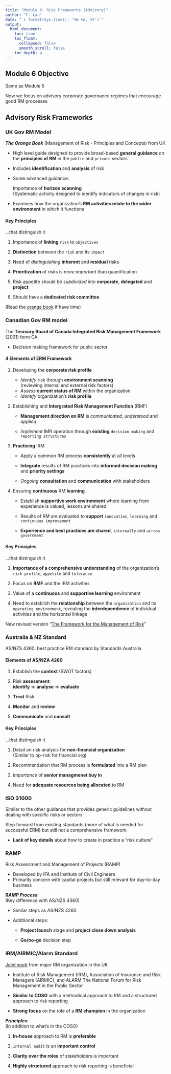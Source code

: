 ```yaml
---
title: "Module 6: Risk Frameworks (Advisory)"
author: "C. Lau"
date: "`r format(Sys.time(), '%B %d, %Y')`"
output: 
  html_document:
    toc: true
    toc_float:
      collapsed: false
      smooth_scroll: false
    toc_depth: 4
---
```


## Module 6 Objective

Same as Module 5

Now we focus on advisory corporate governance regimes that encourage good RM processes

## Advisory Risk Frameworks

### UK Gov RM Model

***The Orange Book*** (Management of Risk - Principles and Concepts) from UK

* High level guide designed to provide broad-based **general guidance** on the **principles of RM** in the `public` and `private` sectors

* Includes **identification** and **analysis** of risk

* Some advanced guidance:

    Importance of **horizon scanning**  
    (Systematic activity designed to identify indicators of changes in risk)

* Examines how the organization's **RM activities relate to the wider environment** in which it functions

#### Key Principles

...that distinguish it

1. Importance of **linking** `risk` to `objectives`

2. **Distinction** between the `risk` and its `impact`

3. Need of *distinguishing* **inherent** and **residual** risks

4. **Prioritization** of risks is *more important* than quantification

5. Risk appetite should be *subdivided* into **corporate**, **delegated** and **project**

6. Should have a **dedicated risk committee**

(Read the [orange book](https://www.gov.uk/government/uploads/system/uploads/attachment_data/file/220647/orange_book.pdf) if have time)

### Canadian Gov RM model

The **Treasury Board of Canada Integrated Risk Management Framework** (2001) form CA

* Decision making framework for public sector

#### 4 Elements of ERM Framework

1. Developing the **corporate risk profile**
    
    * *Identify* risk through **environment scanning**  
    (reviewing internal and external risk factors)
    * *Assess* **current status of RM** within the organization
    * *Identify* organization's **risk profile**

2. Establishing and **Intergrated Risk Management Function** (RMF)
    
    * **Management direction on RM** is *communicated*, *understood* and *applied*
    
    * *Implement* IMR operation through **existing** `decision making` and `reporting structures`

3. **Practicing** IRM
    
    * Apply a common RM process **consistently** at all levels
    
    * **Integrate** results of RM practices into **informed decision making** and **priority settings**
    
    * *Ongoing* **consultation** and **communication** with stakeholders

4. Ensuring **continuous** RM **learning**
    
    * Establish **supportive work environment** where learning from experience is valued, lessons are shared
    
    * Results of RM are evaluated to **support** `innovation`, `learning` and `continuous improvement`
    
    * **Experience and best practices are shared**, `internally` and `across government`

#### Key Principles 

...that distinguish it

1. **Importance of a comprehensive understanding** of the organization's `risk profile`, `appetite` and `tolerance`

2. Focus on **RMF** and the IRM activities

3. Value of a **continuous** and **supportive learning** environment

4. Need to establish the **relationship** between the `organization` and its `operating environment`, revealing the **interdependence** of individual activities and the horizontal linkage

New revised version "[The Framework for the Management of Risk](http://www.tbs-sct.gc.ca/pol/doc-eng.aspx?id=19422)"

### Australia & NZ Standard

AS/NZS 4360: best practice RM standard by Standards Australia

#### Elements of AS/NZA 4260

1. Establish the **context** (SWOT factors)

2. Risk **assessment**:  
**identify** $\Rightarrow$ **analyse** $\Rightarrow$ **evaluate**

3. **Treat** Risk

4. **Monitor** and **review**

5. **Communicate** and **consult**

#### Key Principles

...that distinguish it

1. Detail on risk analysis for **non-financial organization**  
(Similar to op-risk for financial org)

2. Recommendation that RM process is **formulated** into a RM plan

3. *Importance* of **senior managmenet buy in**

4. Need for **adequate resources being allocated** to RM

### ISO 31000

Similar to the other guidance that provides generic guidelines without dealing with specific risks or sectors

Step forward from existing standards (more of what is needed for successful ERM) but still not a comprehensive framework

* **Lack of key details** about how to create in practice a "risk culture"

### RAMP

Risk Assessment and Management of Projects (RAMP)

* Developed by IFA and Institute of Civil Engineers
* Primarily concern with capital projects but still relevant for day-to-day business

***RAMP Process***:  
(Key difference with AS/NZS 4360)

* Similar steps as AS/NZS 4260

* Additional steps:

    * **Project launch** stage and **project close down analysis**
    
    * **Go/no-go** decision step

### IRM/AIRMIC/Alarm Standard

[Joint work](http://www.theirm.org) from major RM organization in the UK

* Institute of Risk Management (IRM), Association of Insurance and Risk Managers (AIRMIC), and ALARM The National Forum for Risk Management in the Public Sector

* **Similar to COSO** with a methodical approach to RM and a structured approach to risk reporting

* **Strong focus** on the role of a **RM champion** in the organization

***Principles***:  
(In addition to what's in the COSO)

1. **In-house** approach to RM is **preferable**

2. `Internal audit` is an **important control**

3. **Clarity over the roles** of stakeholders is important

4. **Highly structured** approach to risk reporting is beneficial
